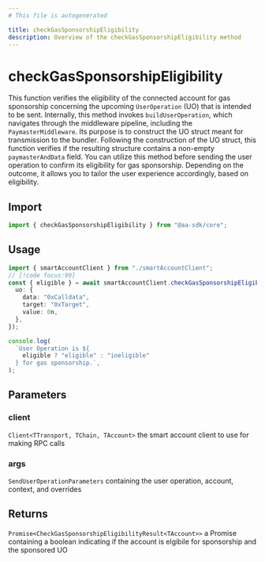 ```yaml
---
# This file is autogenerated

title: checkGasSponsorshipEligibility
description: Overview of the checkGasSponsorshipEligibility method
---
```


# checkGasSponsorshipEligibility

This function verifies the eligibility of the connected account for gas sponsorship concerning the upcoming `UserOperation` (UO) that is intended to be sent.
Internally, this method invokes `buildUserOperation`, which navigates through the middleware pipeline, including the `PaymasterMiddleware`. Its purpose is to construct the UO struct meant for transmission to the bundler. Following the construction of the UO struct, this function verifies if the resulting structure contains a non-empty `paymasterAndData` field.
You can utilize this method before sending the user operation to confirm its eligibility for gas sponsorship. Depending on the outcome, it allows you to tailor the user experience accordingly, based on eligibility.

## Import

```ts
import { checkGasSponsorshipEligibility } from "@aa-sdk/core";
```

## Usage

```ts
import { smartAccountClient } from "./smartAccountClient";
// [!code focus:99]
const { eligible } = await smartAccountClient.checkGasSponsorshipEligibility({
  uo: {
    data: "0xCalldata",
    target: "0xTarget",
    value: 0n,
  },
});

console.log(
  `User Operation is ${
    eligible ? "eligible" : "ineligible"
  } for gas sponsorship.`,
);
```

## Parameters

### client

`Client<TTransport, TChain, TAccount>`
the smart account client to use for making RPC calls

### args

`SendUserOperationParameters`
containing the user operation, account, context, and overrides

## Returns

`Promise<CheckGasSponsorshipEligibilityResult<TAccount>>`
a Promise containing a boolean indicating if the account is elgibile for sponsorship and the sponsored UO
